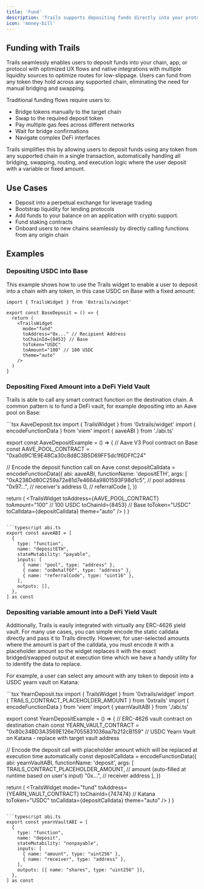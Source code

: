 ```yaml
---
title: 'Fund'
description: 'Trails supports depositing funds directly into your protocol, app, or chain to boost TVL'
icon: 'money-bill'
---
```


## Funding with Trails

Trails seamlessly enables users to deposit funds into your chain, app, or protocol with optimized UX flows and native integrations with multiple liquidity sources to optimize routes for low-slippage. Users can fund from any token they hold across any supported chain, eliminating the need for manual bridging and swapping.

Traditional funding flows require users to:
- Bridge tokens manually to the target chain
- Swap to the required deposit token
- Pay multiple gas fees across different networks
- Wait for bridge confirmations
- Navigate complex DeFi interfaces

Trails simplifies this by allowing users to deposit funds using any token from any supported chain in a single transaction, automatically handling all bridging, swapping, routing, and execution logic where the user deposit with a variable or fixed amount.

## Use Cases
- Deposit into a perpetual exchange for leverage trading
- Bootstrap liquidity for lending protocols
- Add funds to your balance on an application with crypto support.
- Fund staking contracts
- Onboard users to new chains seamlessly by directly calling functions from any origin chain

## Examples

### Depositing USDC into Base

This example shows how to use the Trails widget to enable a user to deposit into a chain with any token, in this case USDC on Base with a fixed amount:

<CodeGroup>

```tsx SimpleStaticDeposit.tsx
import { TrailsWidget } from '0xtrails/widget'

export const BaseDeposit = () => {
  return (
    <TrailsWidget
      mode="fund"
      toAddress="0x..." // Recipient Address
      toChainId={8453} // Base
      toToken="USDC"
      toAmount="100" // 100 USDC
      theme="auto"
    />
  )
}
```
</CodeGroup>

### Depositing Fixed Amount into a DeFi Yield Vault

Trails is able to call any smart contract function on the destination chain. A common pattern is to fund a DeFi vault, for example depositing into an Aave pool on Base:

<CodeGroup>
```tsx AaveDeposit.tsx
import { TrailsWidget } from '0xtrails/widget'
import { encodeFunctionData } from 'viem'
import { aaveABI } from './abi.ts'

export const AaveDepositExample = () => {
  // Aave V3 Pool contract on Base
  const AAVE_POOL_CONTRACT = "0xa0d9C1E9E48Ca30c8d8C3B5D69FF5dc1f6DFfC24"
  
  // Encode the deposit function call on Aave
  const depositCalldata = encodeFunctionData({
    abi: aaveABI,
    functionName: 'depositETH',
    args: [
      "0xA238Dd80C259a72e81d7e4664a9801593F98d1c5", // pool address
      "0x97...", // receiver's address
      0, // referralCode
    ],
  })

  return (
    <TrailsWidget
      toAddress={AAVE_POOL_CONTRACT}
      toAmount="100" // 100 USDC
      toChainId={8453} // Base
      toToken="USDC"
      toCalldata={depositCalldata}
      theme="auto"
    />
  )
}
```

```typescript abi.ts
export const aaveABI = [
  {
    type: "function",
    name: "depositETH",
    stateMutability: "payable",
    inputs: [
      { name: "pool", type: "address" },
      { name: "onBehalfOf", type: "address" },
      { name: "referralCode", type: "uint16" },
    ],
    outputs: [],
  },
] as const
```
</CodeGroup>

### Depositing variable amount into a DeFi Yield Vault

Additionally, Trails is easily integrated with virtually any ERC-4626 yield vault. For many use cases, you can simple encode the static calldata directly and pass it to Trails directly. However, for user-selected amounts where the amount is part of the calldata, you must encode it with a placeholder amount so the widget replaces it with the exact bridged/swapped output at execution time which we have a handy utility for to identify the data to replace.

For example, a user can select any amount with any token to deposit into a USDC yearn vault on Katana:

<CodeGroup>
```tsx YearnDeposit.tsx
import { TrailsWidget } from '0xtrails/widget'
import { TRAILS_CONTRACT_PLACEHOLDER_AMOUNT } from '0xtrails'
import { encodeFunctionData } from 'viem'
import { yearnVaultABI } from './abi.ts'

export const YearnDepositExample = () => {
  // ERC-4626 vault contract on destination chain
  const YEARN_VAULT_CONTRACT = "0x80c34BD3A3569E126e7055831036aa7b212cB159" // USDC Yearn Vault on Katana - replace with target vault address

  // Encode the deposit call with placeholder amount which will be replaced at execution time automatically
  const depositCalldata = encodeFunctionData({
    abi: yearnVaultABI,
    functionName: 'deposit',
    args: [
      TRAILS_CONTRACT_PLACEHOLDER_AMOUNT, // amount (auto-filled at runtime based on user's input)
      "0x...", // receiver address
    ],
  })

  return (
    <TrailsWidget
      mode="fund"
      toAddress={YEARN_VAULT_CONTRACT}
      toChainId={747474} // Katana
      toToken="USDC"
      toCalldata={depositCalldata}
      theme="auto"
    />
  )
}
```

```typescript abi.ts
export const yearnVaultABI = [
  {
    type: "function",
    name: "deposit",
    stateMutability: "nonpayable",
    inputs: [
      { name: "amount", type: "uint256" },
      { name: "receiver", type: "address" },
    ],
    outputs: [{ name: "shares", type: "uint256" }],
  },
] as const
```
</CodeGroup>


